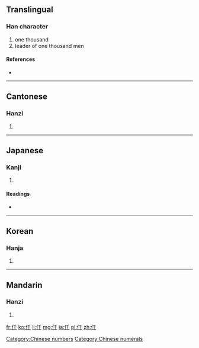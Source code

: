 {{also|千|任|件}}
==Translingual==

===Han character===
{{Han char|rn=9|rad=人|as=03|sn=5|four=2224<sub>0</sub>|canj=人竹十 (OHJ)}}

# one thousand
# leader of one thousand men

====References====
* {{Han ref|kx=0093.050|dkj=00380|dj=0197.020|hdz=10114.040|uh=4EDF|ud=20191|bh=A561|bd=42337}}

[[Category:Chinese numbers]]
[[Category:Chinese numerals]]

----

==Cantonese==

===Hanzi===
{{yue-hanzi|jyut=|y=chin1}}

# {{defn|Cantonese|sort=人03}}

----

==Japanese==

===Kanji===
{{ja-kanji|grade=|rs=人03}}

# {{defn|Japanese|sort=人03}}

====Readings====
* {{ja-readings|on=[[せん]] (sen)|kun=[[かしら]] (kashira)}}

----

==Korean==

===Hanja===
{{ko-hanja|hangeul=천|rv=cheon|mr=ch'ŏn}}

# {{defn|Korean|sort=人03}}

----

==Mandarin==

===Hanzi===
{{cmn-hanzi|pin=[[qiān]] ([[qian1]])|wg=ch'ien<sup>1</sup>}}

# {{defn|Mandarin|sort=人03}}

[[fr:仟]]
[[ko:仟]]
[[li:仟]]
[[mg:仟]]
[[ja:仟]]
[[pl:仟]]
[[zh:仟]]